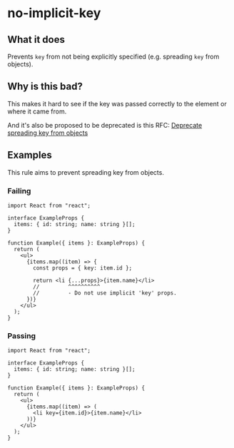# no-implicit-key

## What it does

Prevents `key` from not being explicitly specified (e.g. spreading `key` from objects).

## Why is this bad?

This makes it hard to see if the key was passed correctly to the element or where it came from.

And it's also be proposed to be deprecated is this RFC: [Deprecate spreading key from objects](https://github.com/reactjs/rfcs/pull/107#issue-413235149)

## Examples

This rule aims to prevent spreading key from objects.

### Failing

```tsx
import React from "react";

interface ExampleProps {
  items: { id: string; name: string }[];
}

function Example({ items }: ExampleProps) {
  return (
    <ul>
      {items.map((item) => {
        const props = { key: item.id };

        return <li {...props}>{item.name}</li>
        //         ^^^^^^^^^^
        //         - Do not use implicit 'key' props.
      })}
    </ul>
  );
}
```

### Passing

```tsx
import React from "react";

interface ExampleProps {
  items: { id: string; name: string }[];
}

function Example({ items }: ExampleProps) {
  return (
    <ul>
      {items.map((item) => (
        <li key={item.id}>{item.name}</li>
      ))}
    </ul>
  );
}
```
